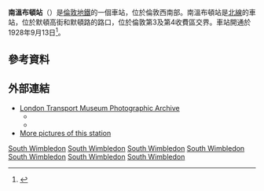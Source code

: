 {{noteTA
|1=zh-hans:温布尔登; zh-hant:溫布頓}}
{{Infobox London station|symbol=underground
|name           = 南溫布頓<br />South Wimbledon
|image_name     = South_Wimbledon_tube_station_surface_building.jpg
|caption        = 
|manager        = [[倫敦地鐵|倫敦地鐵]]
|owner          = [[倫敦地鐵|倫敦地鐵]]
|fare_zone      = 3
|fare_zone_1    = 4
|locale         = {{link-en|南溫布頓|South Wimbledon}}
|borough        = [[默頓區|默頓區]]
|years1         = 1926年
|events1        = 開通
|platforms      = 2
<!-- |tubeexits03    = {{pad|1em}} 2.946
|tubeexits04    = {{decrease}} 2.914
|tubeexits05    = {{increase}} 3.119
|tubeexits06    = {{increase}} 3.445 
|tubeexits07    = {{increase}} 3.720
|tubeexits08    = {{decrease}} 3.680
|tubeexits09    = {{increase}} 3.80-->
|listing_grade  = II
|listing_start  = 1987年6月25日
|listing_entry  = 1358037
|listing_reference = <ref name="eh_1358037">{{National Heritage List for England| num=1358037 | desc=London Regional Transport Station, Including Adjacent Shops to Left and Right |accessdate=14 February 2015 }}</ref>
| original         = [[城市及南倫敦鐵路|城市及南倫敦鐵路]]
|latitude       = 51.415556
|longitude      = -0.191
|map_type       = Greater London
}}
'''南溫布頓站'''（{{lang-en|South Wimbledon tube station}}）是[[倫敦地鐵|倫敦地鐵]]的一個車站，位於倫敦西南部。南溫布頓站是[[北線|北線]]的車站，位於默頓高街和默頓路的路口，位於倫敦第3及第4收費區交界。車站開通於1928年9月13日<ref name="day">{{cite book |last=Day |first= John R |last2=Reed |first2=John |origyear=1963 |year=2010 |edition=11th |title=The Story of London's Underground |publisher=Capital Transport |p=96 |isbn=978-1-85414-341-9}}</ref>。
==參考資料==
{{reflist}}
==外部連結==
{{commons category|South Wimbledon tube station}}
*[http://www.ltmcollection.org/photos/index.html London Transport Museum Photographic Archive]{{Wayback|url=http://www.ltmcollection.org/photos/index.html |date=20160303203920 }}
**{{ltmcollection|92/9887192.jpg|South Wimbledon station, 1926}}
**{{ltmcollection|8u/i0000b8u.jpg|View from roof of station looking north up Morden Road across junction towards Merton Road, 1933}}
*[http://tubephotos.dannycox.me.uk/southwimbledon.html More pictures of this station]

{{倫敦地鐵北線}}

[[Category:北線車站|South Wimbledon]]
[[Category:默頓區鐵路車站|South Wimbledon]]
[[Category:倫敦通宵地鐵車站|South Wimbledon]]
[[Category:倫敦二級登錄建築|South Wimbledon]]
[[Category:倫敦裝飾風藝術建築|South Wimbledon]]
[[Category:裝飾風藝術鐵路車站|South Wimbledon]]
[[Category:1926年啟用的鐵路車站|South Wimbledon]]